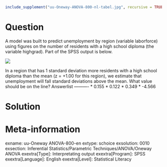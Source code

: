 ```r
include_supplement("uu-Oneway-ANOVA-800-nl-tabel.jpg", recursive = TRUE)
```

Question
========
  
A model was built to predict unemployment by region (variable laborforce) using figures on the number of residents with a high school diploma (the variable highgrad). Part of the SPSS output is below. 

![](uu-Oneway-ANOVA-800-nl-tabel.jpg)

In a region that has 1 standard deviation more residents with a high school diploma than the mean (z = +1.00 for this region), we estimate that unemployment will fall standard deviations above the mean. What value should be on the line? 
Answerlist
----------
* 0.155
* 0.122
* 0.349
* -4.566


Solution
========

Meta-information
================
exname: uu-Oneway ANOVA-800-en
extype: schoice
exsolution: 0010
exsection: Inferential Statistics/Parametric Techniques/ANOVA/Oneway ANOVA
exextra[Type]: Interpretating output
exextra[Program]: SPSS
exextra[Language]: English
exextra[Level]: Statistical Literacy
